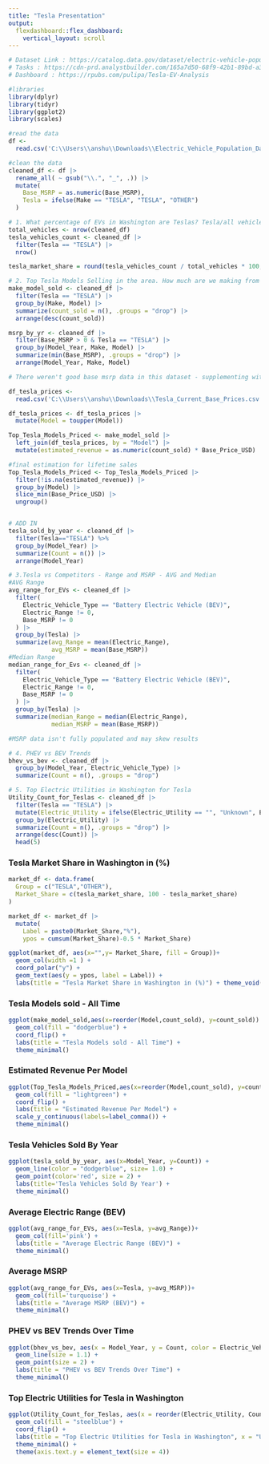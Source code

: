 ---
title: "Tesla Presentation"
output: 
  flexdashboard::flex_dashboard:
    vertical_layout: scroll
---


```{r}
# Dataset Link : https://catalog.data.gov/dataset/electric-vehicle-population-data
# Tasks : https://cdn-prd.analystbuilder.com/165a7d50-68f9-42b1-89bd-a35d041acf8c/Tesla%20Executive%20Briefing.txt
# Dashboard : https://rpubs.com/pulipa/Tesla-EV-Analysis

#libraries
library(dplyr)
library(tidyr)
library(ggplot2)
library(scales)

#read the data
df <-
  read.csv('C:\\Users\\anshu\\Downloads\\Electric_Vehicle_Population_Data.csv')

#clean the data
cleaned_df <- df |>
  rename_all( ~ gsub("\\.", "_", .)) |>
  mutate(
    Base_MSRP = as.numeric(Base_MSRP),
    Tesla = ifelse(Make == "TESLA", "TESLA", "OTHER")
  )

# 1. What percentage of EVs in Washington are Teslas? Tesla/all vehicles*100
total_vehicles <- nrow(cleaned_df)
tesla_vehicles_count <- cleaned_df |>
  filter(Tesla == "TESLA") |>
  nrow()

tesla_market_share = round(tesla_vehicles_count / total_vehicles * 100, 1)

# 2. Top Tesla Models Selling in the area. How much are we making from these models?
make_model_sold <- cleaned_df |>
  filter(Tesla == "TESLA") |>
  group_by(Make, Model) |>
  summarize(count_sold = n(), .groups = "drop") |>
  arrange(desc(count_sold))

msrp_by_yr <- cleaned_df |>
  filter(Base_MSRP > 0 & Tesla == "TESLA") |>
  group_by(Model_Year, Make, Model) |>
  summarize(min(Base_MSRP), .groups = "drop") |>
  arrange(Model_Year, Make, Model)

# There weren't good base msrp data in this dataset - supplementing with online data

df_tesla_prices <-
  read.csv('C:\\Users\\anshu\\Downloads\\Tesla_Current_Base_Prices.csv')

df_tesla_prices <- df_tesla_prices |>
  mutate(Model = toupper(Model))

Top_Tesla_Models_Priced <- make_model_sold |>
  left_join(df_tesla_prices, by = "Model") |>
  mutate(estimated_revenue = as.numeric(count_sold) * Base_Price_USD)

#final estimation for lifetime sales
Top_Tesla_Models_Priced <- Top_Tesla_Models_Priced |>
  filter(!is.na(estimated_revenue)) |>
  group_by(Model) |>
  slice_min(Base_Price_USD) |>
  ungroup()


# ADD IN
tesla_sold_by_year <- cleaned_df |>
  filter(Tesla=="TESLA") %>% 
  group_by(Model_Year) |>
  summarize(Count = n()) |>
  arrange(Model_Year)

# 3.Tesla vs Competitors - Range and MSRP - AVG and Median
#AVG Range
avg_range_for_EVs <- cleaned_df |>
  filter(
    Electric_Vehicle_Type == "Battery Electric Vehicle (BEV)",
    Electric_Range != 0,
    Base_MSRP != 0
  ) |>
  group_by(Tesla) |>
  summarize(avg_Range = mean(Electric_Range),
            avg_MSRP = mean(Base_MSRP))
#Median Range
median_range_for_Evs <- cleaned_df |>
  filter(
    Electric_Vehicle_Type == "Battery Electric Vehicle (BEV)",
    Electric_Range != 0,
    Base_MSRP != 0
  ) |>
  group_by(Tesla) |>
  summarize(median_Range = median(Electric_Range),
            median_MSRP = mean(Base_MSRP))

#MSRP data isn't fully populated and may skew results

# 4. PHEV vs BEV Trends
bhev_vs_bev <- cleaned_df |>
  group_by(Model_Year, Electric_Vehicle_Type) |>
  summarize(Count = n(), .groups = "drop")

# 5. Top Electric Utilities in Washington for Tesla
Utility_Count_for_Teslas <- cleaned_df |>
  filter(Tesla == "TESLA") |>
  mutate(Electric_Utility = ifelse(Electric_Utility == "", "Unknown", Electric_Utility)) |>
  group_by(Electric_Utility) |>
  summarize(Count = n(), .groups = "drop") |>
  arrange(desc(Count)) |>
  head(5)
```


### Tesla Market Share in Washington in (%)
```{r}
market_df <- data.frame(
  Group = c("TESLA","OTHER"),
  Market_Share = c(tesla_market_share, 100 - tesla_market_share)
)

market_df <- market_df |> 
  mutate(
    Label = paste0(Market_Share,"%"),
    ypos = cumsum(Market_Share)-0.5 * Market_Share)

ggplot(market_df, aes(x="",y= Market_Share, fill = Group))+
  geom_col(width =1 ) + 
  coord_polar("y") + 
  geom_text(aes(y = ypos, label = Label)) +
  labs(title = "Tesla Market Share in Washington in (%)") + theme_void()
```

### Tesla Models sold - All Time
```{r}
ggplot(make_model_sold,aes(x=reorder(Model,count_sold), y=count_sold)) +
  geom_col(fill = "dodgerblue") +
  coord_flip() +
  labs(title = "Tesla Models sold - All Time") + 
  theme_minimal()
```

### Estimated Revenue Per Model
```{r}
ggplot(Top_Tesla_Models_Priced,aes(x=reorder(Model,count_sold), y=count_sold)) +
  geom_col(fill = "lightgreen") +
  coord_flip() +
  labs(title = "Estimated Revenue Per Model") + 
  scale_y_continuous(labels=label_comma()) +
  theme_minimal()
```

### Tesla Vehicles Sold By Year
```{r}
ggplot(tesla_sold_by_year, aes(x=Model_Year, y=Count)) +
  geom_line(color = "dodgerblue", size= 1.0) + 
  geom_point(color='red', size = 2) +
  labs(title='Tesla Vehicles Sold By Year') +
  theme_minimal()
```

### Average Electric Range (BEV)
```{r}
ggplot(avg_range_for_EVs, aes(x=Tesla, y=avg_Range))+
  geom_col(fill='pink') + 
  labs(title = "Average Electric Range (BEV)") +
  theme_minimal()
```

### Average MSRP
``` {r}
ggplot(avg_range_for_EVs, aes(x=Tesla, y=avg_MSRP))+
  geom_col(fill='turquoise') + 
  labs(title = "Average MSRP (BEV)") +
  theme_minimal()
```

### PHEV vs BEV Trends Over Time
```{r}
ggplot(bhev_vs_bev, aes(x = Model_Year, y = Count, color = Electric_Vehicle_Type)) +
  geom_line(size = 1.1) +
  geom_point(size = 2) +
  labs(title = "PHEV vs BEV Trends Over Time") +
  theme_minimal()
```

### Top Electric Utilities for Tesla in Washington
```{r}
ggplot(Utility_Count_for_Teslas, aes(x = reorder(Electric_Utility, Count), y = Count)) +
  geom_col(fill = "steelblue") +
  coord_flip() +
  labs(title = "Top Electric Utilities for Tesla in Washington", x = "Utility", y = "Tesla Count") +
  theme_minimal() +
  theme(axis.text.y = element_text(size = 4))
```
